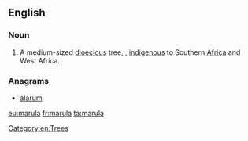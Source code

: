 ==English==
{{wikipedia}}
===Noun===
{{en-noun}}

# A medium-sized [[dioecious]] tree, {{taxlink|Sclerocarya birrea|species|noshow=1}}, [[indigenous]] to Southern [[Africa]] and West Africa.

===Anagrams===
* [[alarum#English|alarum]]

[[Category:en:Trees]]

[[eu:marula]]
[[fr:marula]]
[[ta:marula]]